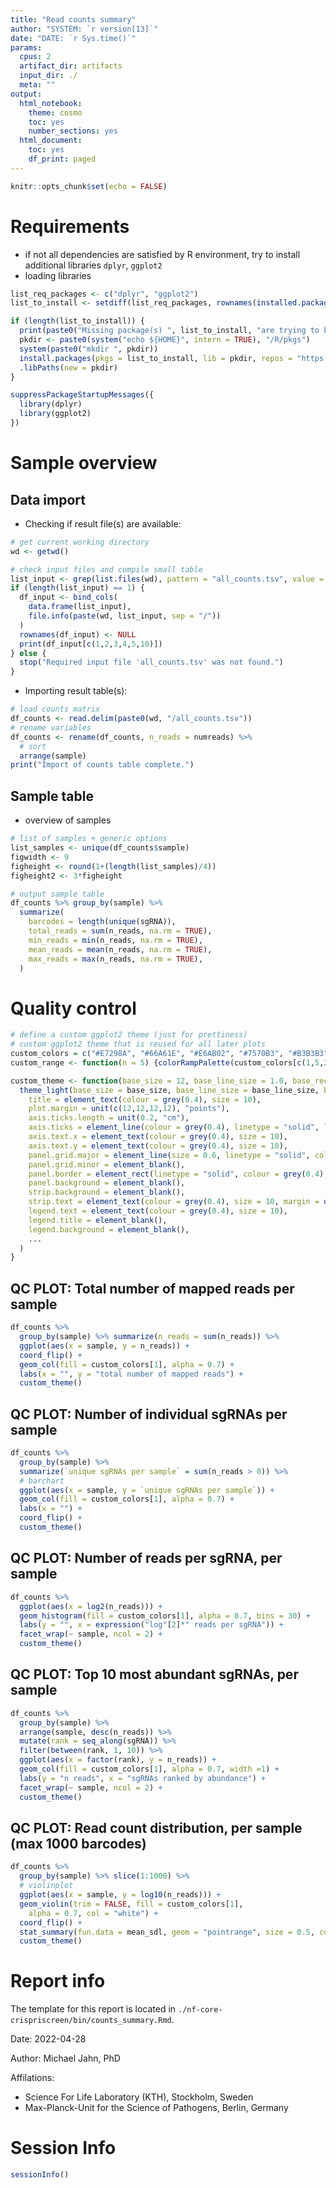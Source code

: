 ```yaml
---
title: "Read counts summary"
author: "SYSTEM: `r version[13]`"
date: "DATE: `r Sys.time()`"
params:
  cpus: 2
  artifact_dir: artifacts
  input_dir: ./
  meta: ""
output:
  html_notebook:
    theme: cosmo
    toc: yes
    number_sections: yes
  html_document:
    toc: yes
    df_print: paged
---
```


```r
knitr::opts_chunk$set(echo = FALSE)
```

# Requirements

- if not all dependencies are satisfied by R environment, try to install additional libraries `dplyr`, `ggplot2`
- loading libraries

```r
list_req_packages <- c("dplyr", "ggplot2")
list_to_install <- setdiff(list_req_packages, rownames(installed.packages()))

if (length(list_to_install)) {
  print(paste0("Missing package(s) ", list_to_install, "are trying to be installed."))
  pkdir <- paste0(system("echo ${HOME}", intern = TRUE), "/R/pkgs")
  system(paste0("mkdir ", pkdir))
  install.packages(pkgs = list_to_install, lib = pkdir, repos = "https://cloud.r-project.org")
  .libPaths(new = pkdir)
}

suppressPackageStartupMessages({
  library(dplyr)
  library(ggplot2)
})
```

# Sample overview

## Data import

- Checking if result file(s) are available:

```r
# get current working directory
wd <- getwd()

# check input files and compile small table
list_input <- grep(list.files(wd), pattern = "all_counts.tsv", value = TRUE)
if (length(list_input) == 1) {
  df_input <- bind_cols(
    data.frame(list_input),
    file.info(paste(wd, list_input, sep = "/"))
  )
  rownames(df_input) <- NULL
  print(df_input[c(1,2,3,4,5,10)])
} else {
  stop("Required input file 'all_counts.tsv' was not found.")
}
```

- Importing result table(s):

```r
# load counts matrix
df_counts <- read.delim(paste0(wd, "/all_counts.tsv"))
# rename variables
df_counts <- rename(df_counts, n_reads = numreads) %>%
  # sort
  arrange(sample)
print("Import of counts table complete.")
```

## Sample table

- overview of samples

```r
# list of samples + generic options
list_samples <- unique(df_counts$sample)
figwidth <- 9
figheight <- round(1+(length(list_samples)/4))
figheight2 <- 3*figheight

# output sample table
df_counts %>% group_by(sample) %>%
  summarize(
    barcodes = length(unique(sgRNA)),
    total_reads = sum(n_reads, na.rm = TRUE),
    min_reads = min(n_reads, na.rm = TRUE),
    mean_reads = mean(n_reads, na.rm = TRUE),
    max_reads = max(n_reads, na.rm = TRUE),
  )
```

# Quality control

```r
# define a custom ggplot2 theme (just for prettiness)
# custom ggplot2 theme that is reused for all later plots
custom_colors = c("#E7298A", "#66A61E", "#E6AB02", "#7570B3", "#B3B3B3", "#1B9E77", "#D95F02", "#A6761D")
custom_range <- function(n = 5) {colorRampPalette(custom_colors[c(1,5,2)])(n)}

custom_theme <- function(base_size = 12, base_line_size = 1.0, base_rect_size = 1.0, ...) {
  theme_light(base_size = base_size, base_line_size = base_line_size, base_rect_size = base_rect_size) + theme(
    title = element_text(colour = grey(0.4), size = 10),
    plot.margin = unit(c(12,12,12,12), "points"),
    axis.ticks.length = unit(0.2, "cm"),
    axis.ticks = element_line(colour = grey(0.4), linetype = "solid", lineend = "round"),
    axis.text.x = element_text(colour = grey(0.4), size = 10),
    axis.text.y = element_text(colour = grey(0.4), size = 10),
    panel.grid.major = element_line(size = 0.6, linetype = "solid", colour = grey(0.9)),
    panel.grid.minor = element_blank(),
    panel.border = element_rect(linetype = "solid", colour = grey(0.4), fill = NA, size = 1.0),
    panel.background = element_blank(),
    strip.background = element_blank(),
    strip.text = element_text(colour = grey(0.4), size = 10, margin = unit(rep(3,4), "points")),
    legend.text = element_text(colour = grey(0.4), size = 10),
    legend.title = element_blank(),
    legend.background = element_blank(),
    ...
  )
}
```

## QC PLOT: Total number of mapped reads per sample

```r
df_counts %>%
  group_by(sample) %>% summarize(n_reads = sum(n_reads)) %>%
  ggplot(aes(x = sample, y = n_reads)) +
  coord_flip() +
  geom_col(fill = custom_colors[1], alpha = 0.7) +
  labs(x = "", y = "total number of mapped reads") +
  custom_theme()
```

## QC PLOT: Number of individual sgRNAs per sample

```r
df_counts %>%
  group_by(sample) %>%
  summarize(`unique sgRNAs per sample` = sum(n_reads > 0)) %>%
  # barchart
  ggplot(aes(x = sample, y = `unique sgRNAs per sample`)) + 
  geom_col(fill = custom_colors[1], alpha = 0.7) +
  labs(x = "") +
  coord_flip() +
  custom_theme()
```

## QC PLOT: Number of reads per sgRNA, per sample

```r
df_counts %>%
  ggplot(aes(x = log2(n_reads))) +
  geom_histogram(fill = custom_colors[1], alpha = 0.7, bins = 30) +
  labs(y = "", x = expression("log"[2]*" reads per sgRNA")) +
  facet_wrap(~ sample, ncol = 2) +
  custom_theme()
```

## QC PLOT: Top 10 most abundant sgRNAs, per sample

```r
df_counts %>%
  group_by(sample) %>%
  arrange(sample, desc(n_reads)) %>% 
  mutate(rank = seq_along(sgRNA)) %>%
  filter(between(rank, 1, 10)) %>%
  ggplot(aes(x = factor(rank), y = n_reads)) +
  geom_col(fill = custom_colors[1], alpha = 0.7, width =1) +
  labs(y = "n reads", x = "sgRNAs ranked by abundance") +
  facet_wrap(~ sample, ncol = 2) +
  custom_theme()
```

## QC PLOT: Read count distribution, per sample (max 1000 barcodes)

```r
df_counts %>%
  group_by(sample) %>% slice(1:1000) %>%
  # violinplot
  ggplot(aes(x = sample, y = log10(n_reads))) +
  geom_violin(trim = FALSE, fill = custom_colors[1],
    alpha = 0.7, col = "white") +
  coord_flip() +
  stat_summary(fun.data = mean_sdl, geom = "pointrange", size = 0.5, col = grey(0.3)) +
  custom_theme()
```


# Report info

The template for this report is located in `./nf-core-crispriscreen/bin/counts_summary.Rmd`.

Date: 2022-04-28

Author: Michael Jahn, PhD

Affilations:

  - Science For Life Laboratory (KTH), Stockholm, Sweden
  - Max-Planck-Unit for the Science of Pathogens, Berlin, Germany

# Session Info

```r
sessionInfo()
```
